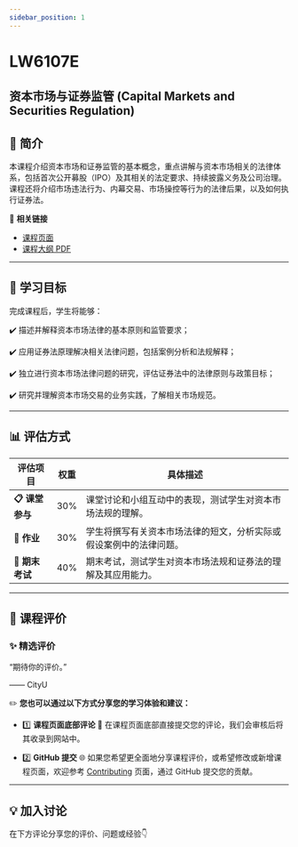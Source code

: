 ```yaml
---
sidebar_position: 1
---
```


# LW6107E
## 资本市场与证券监管 (Capital Markets and Securities Regulation)

## **📘 简介**
本课程介绍资本市场和证券监管的基本概念，重点讲解与资本市场相关的法律体系，包括首次公开募股（IPO）及其相关的法定要求、持续披露义务及公司治理。课程还将介绍市场违法行为、内幕交易、市场操控等行为的法律后果，以及如何执行证券法。

🔗 **相关链接**
- [课程页面](https://www.cityu.edu.hk/catalogue/pg/202425/course/LW6107E.htm)
- [课程大纲 PDF](https://www.cityu.edu.hk/catalogue/pg/202425/course/LW6107E.pdf)

---

## **🎯 学习目标**

完成课程后，学生将能够：

✔️ 描述并解释资本市场法律的基本原则和监管要求；

✔️ 应用证券法原理解决相关法律问题，包括案例分析和法规解释；

✔️ 独立进行资本市场法律问题的研究，评估证券法中的法律原则与政策目标；

✔️ 研究并理解资本市场交易的业务实践，了解相关市场规范。

---

## **📊 评估方式**

| **评估项目**         | **权重** | **具体描述**                                                                                       |
|---------------------|---------|---------------------------------------------------------------------------------------------------|
| **📋 课堂参与**       | 30%     | 课堂讨论和小组互动中的表现，测试学生对资本市场法规的理解。                                         |
| **📝 作业**           | 30%     | 学生将撰写有关资本市场法律的短文，分析实际或假设案例中的法律问题。                                 |
| **📂 期末考试**       | 40%     | 期末考试，测试学生对资本市场法规和证券法的理解及其应用能力。                                       |

---

## **💬 课程评价**

### ✨ **精选评价**
<div className={commentStyles.commentBox}>
    <p className={commentStyles.commentText}>
        “期待你的评价。”
    </p>
    <p className={commentStyles.commentAuthor}>—— CityU</p>
</div>

✏️ **您也可以通过以下方式分享您的学习体验和建议：**

- 1️⃣ **课程页面底部评论**
💬 在课程页面底部直接提交您的评论，我们会审核后将其收录到网站中。

- 2️⃣ **GitHub 提交**
🌐 如果您希望更全面地分享课程评价，或希望修改或新增课程页面，欢迎参考 [Contributing](/contributing) 页面，通过 GitHub 提交您的贡献。

---

## **💡 加入讨论**

在下方评论分享您的评价、问题或经验👇
<Utterances />
